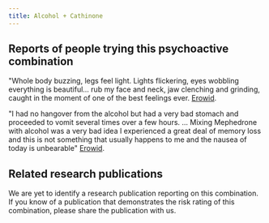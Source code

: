 ---
title: Alcohol + Cathinone
---

## Reports of people trying this psychoactive combination

"Whole body buzzing, legs feel light. Lights flickering, eyes wobbling everything is beautiful... rub my face and neck, jaw clenching and grinding, caught in the moment of one of the best feelings ever. [Erowid](https://erowid.org/experiences/exp.php?ID=81661).

"I had no hangover from the alcohol but had a very bad stomach and proceeded to vomit several times over a few hours. ... Mixing Mephedrone with alcohol was a very bad idea I experienced a great deal of memory loss and this is not something that usually happens to me and the nausea of today is unbearable" [Erowid](https://erowid.org/experiences/exp.php?ID=76757).

## Related research publications

We are yet to identify a research publication reporting on this combination. If you know of a publication that demonstrates the risk rating of this combination, please share the publication with us.
